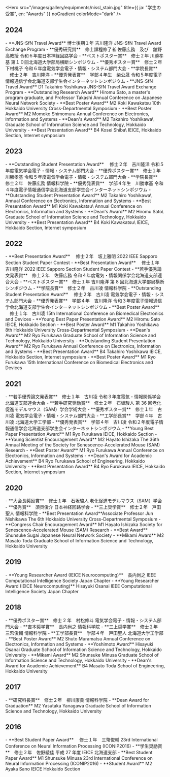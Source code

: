 
<Hero
  src="/images/gallery/equipments/nissl_stain.jpg"
  title={{ ja: "学生の受賞", en: "Awards" }}
  noGradient
  colorMode="dark"
/>

## 2024
<Ja>
- **JNS-SfN Travel Award** 博士後期１年 吉川隆洋
  JNS-SfN Travel Award Exchange Program
- **優秀研究賞**　修士課程修了者 佐藤広務　及び　舘野高教授
  令和６年度日本神経回路学会
- **ベストポスター賞**　修士２年 川勝孝基
  第１０回北海道大学部局横断シンポジウム
- **優秀ポスター賞**　修士２年　下村桃子
  令和６年度電気学会電子・情報・システム部門大会
- **学院長賞** 　修士２年　吉川隆洋
- **優秀発表賞**　学部４年生　柴公晟
  令和５年度電子情報通信学会北海道支部学生会インターネットシンポジウム

</Ja>

<En>
- **JNS-SfN Travel Award** D1 Takahiro Yoshikawa
  JNS-SfN Travel Award Exchange Program
- **Outstanding Research Award** Hiromu Sato, a master's program graduate, and Professor Takashi
  Annual Conference on Japanese Neural Network Society
- **Best Poster Award** M2 Koki Kawakatsu
  10th Hokkaido University Cross-Departmental Symposium
- **Best Poster Award** M2 Momoko Shimomura
  Annual Conference on Electronics, Information and Systems
- **Dean's Award** M2 Takahiro Yoshikawa\
  Graduate School of Information Science and Technology, Hokkaido University
- **Best Presentation Award** B4 Kosei Shiba\
  IEICE, Hokkaido Section, Internet symposium
</En>


## 2023

<Ja>
- **Outstanding Student Presentation Award** 　修士２年　吉川隆洋
  令和５年度電気学会電子・情報・システム部門大会
- **優秀ポスター賞**　修士１年　川勝孝基
  令和５年度電気学会電子・情報・システム部門大会
- **学院長賞**　修士２年　佐藤広務
  情報科学院
- **優秀発表賞**　学部４年生　川勝孝基
  令和４年度電子情報通信学会北海道支部学生会インターネットシンポジウム

</Ja>

<En>
- **Outstanding Student Presentation Award** M2 Takahiro Yoshikawa\
  Annual Conference on Electronics, Information and Systems
- **Best Presentation Award** M1 Koki Kawakatsu\
  Annual Conference on Electronics, Information and Systems
- **Dean's Award** M2 Hiromu Sato\
  Graduate School of Information Science and Technology, Hokkaido University
- **Best Presentation Award** B4 Koki Kawakatsu\
  IEICE, Hokkaido Section, Internet symposium

</En>

## 2022

<Ja>
- **Best Presentation Award** 　修士２年　坂上雅明
  2022 IEEE Sapporo Section Student Paper Contest
- **Best Presentation Award** 　修士１年　吉川隆洋
  2022 IEEE Sapporo Section Student Paper Contest
- **若手優秀論文発表賞**　修士２年　佐藤広務
  令和４年度電気・情報関係学会北海道支部連合大会
- **ベストポスター賞**　修士１年 吉川隆洋
  第 8 回北海道大学部局横断シンポジウム
- **学院長賞**　修士２年　古川凌
  情報科学院
- **Outstanding Student Presentation Award** 　修士２年　古川凌
  電気学会電子・情報・システム部門大会
- **優秀発表賞**　学部４年　吉川隆洋
  令和３年度電子情報通信学会北海道支部学生会インターネットシンポジウム
- **Best Poster Award** 　修士１年　古川凌
  15th International Conference on Biomedical Electronics and Devices

</Ja>

<En>
- **Young Best Paper Presentation Award** M2 Hiromu Sato
  IEICE, Hokkaido Section
- **Best Poster Award** M1 Takahiro Yoshikawa
  8th Hokkaido University Cross-Departmental Symposium
- **Dean's Award** M2 Ryo Furukawa
  Graduate School of Information Science and Technology, Hokkaido University
- **Outstanding Student Presentation Award** M2 Ryo Furukawa
  Annual Conference on Electronics, Information and Systems
- **Best Presentation Award** B4 Takahiro Yoshikawa
  IEICE, Hokkaido Section, Internet symposium
- **Best Poster Award** M1 Ryo Furukawa
  15th International Conference on Biomedical Electronics and Devices

</En>

## 2021

<Ja>
- **若手優秀論文発表賞**　修士１年　古川凌
  令和３年度電気・情報関係学会北海道支部連合大会
- **若手研究奨励賞**　修士２年　石坂駿人
  第 36 回老化促進モデルマウス（SAM）学会学術大会
- **優秀ポスター賞**　修士１年　古川凌
  電気学会電子・情報・システム部門大会
- **工学部長賞**　学部４年　古川凌
  北海道大学工学部
- **優秀発表賞**　学部４年　古川凌
  令和２年度電子情報通信学会北海道支部学生会インターネットシンポジウム

</Ja>

<En>
- **Young Best Paper Presentation Award** M1 Ryo Furukawa
  IEICE, Hokkaido Section
- **Young Scientist Encouragement Award** M2 Hayato Ishizaka
  The 36th Annual Meeting of the Society for Senescence-Accelerated Mouse (SAM) Research
- **Best Poster Award** M1 Ryo Furukawa
  Annual Conference on Electronics, Information and Systems
- **Dean's Award for Academic Achievement** B4 Ryo Furukawa
  School of Engineering, Hokkaido University
- **Best Presentation Award** B4 Ryo Furukawa
  IEICE, Hokkaido Section, Internet symposium

</En>

## 2020

<Ja>
- **大会長奨励賞**　修士１年　石坂駿人
  老化促進モデルマウス（SAM）学会
- **優秀賞**　須貝俊介
  日本神経回路学会
- **三上奨学賞**　修士２年　戸田聖人
  情報科学院

</Ja>

<En>
- **Best Presentation Award**Associate Professor Jun Nishikawa
  The 6th Hokkaido University Cross-Departmental Symposium
- **Congress Chair Encouragement Award** M1 Hayato Ishizaka
  Society for Senescence-Accelerated Mouse (SAM) Research
- **Best Award** Shunsuke Sugai
  Japanese Neural Network Society
- **Mikami Award** M2 Masato Toda
  Graduate School of Information Science and Technology, Hokkaido University

</En>

## 2019

<Ja>
- **Young Researcher Award (IEICE Neurocomputing)**　長内尚之
  IEEE Computational Intelligence Society Japan Chapter

</Ja>

<En>
- **Young Researcher Award (IEICE Neurocomputing)** Hisayuki Osanai
  IEEE Computational Intelligence Society Japan Chapter

</En>

## 2018

<Ja>
- **優秀ポスター賞**　修士 2 年　村松修斗
  電気学会電子・情報・システム部門大会
- **吉本奨学賞**　長内尚之
  情報科学院
- **三上奨学賞**　修士２年　三幣俊輔
  情報科学院
- **工学部長賞**　学部４年　戸田聖人
  北海道大学工学部

</Ja>

<En>
- **Best Poster Award** M2 Shuto Muramatsu
  Annual Conference on Electronics, Information and Systems
- **Yoshimoto Award** Hisayuki Osanai
  Graduate School of Information Science and Technology, Hokkaido University
- **Mikami Award** M2 Shunsuke Minusa
  Graduate School of Information Science and Technology, Hokkaido University
- **Dean's Award for Academic Achievement** B4 Masato Toda
  School of Engineering, Hokkaido University

</En>

## 2017

<Ja>
- **研究科長賞**　修士２年　柳川康貴
  情報科学院

</Ja>

<En>
- **Dean Award for Graduation** M2 Yasutaka Yanagawa
  Graduate School of Information Science and Technology, Hokkaido University

</En>

## 2016

<Ja>
- **Best Student Paper Award** 　修士１年　三幣俊輔
  23rd International Conference on Neural Information Processing (ICONIP2016)
- **学生奨励賞**　修士２年　佐野綾佳
  平成 27 年度 IEICE 北海道支部

</Ja>

<En>
- **Best Student Paper Award** M1 Shunsuke Minusa
  23rd International Conference on Neural Information Processing (ICONIP2016)
- **Student Award** M2 Ayaka Sano
  IEICE Hokkaido Section

</En>
